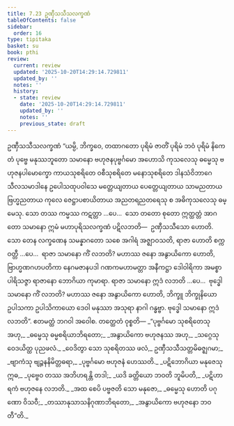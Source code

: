 ```yaml
---
title: 7.23 ဥဏှီသသီသလက္ခဏံ
tableOfContents: false
sidebar:
  order: 16
type: tipitaka
basket: su
book: pthi
review:
  current: review
  updated: '2025-10-20T14:29:14.729811'
  updated_by: ''
  notes: ''
  history:
  - state: review
    date: '2025-10-20T14:29:14.729811'
    updated_by: ''
    notes: ''
    previous_state: draft
---
```



<DynamicBreadcrumb />


<ReviewStatus review={frontmatter.review} showDetails={true} />

<HypothesisAnnotation frontmatter={frontmatter} />

<Paragraph number="521" type="center" book="pthi">
<Emphasis>ဥဏှီသသီသလက္ခဏံ</Emphasis>
</Paragraph>

<Division number="230" book="pthi" e="ch" v="8" p="137">

<Paragraph number="522" book="pthi">
“ယမ္ပိ, ဘိက္ခဝေ, တထာဂတော ပုရိမံ ဇာတိံ ပုရိမံ ဘဝံ ပုရိမံ နိကေတံ ပုဗ္ဗေ မနုဿဘူတော သမာနော ဗဟုဇနပုဗ္ဗင်္ဂမော အဟောသိ ကုသလေသု ဓမ္မေသု ဗဟုဇနပါမောက္ခော ကာယသုစရိတေ ဝစီသုစရိတေ မနောသုစရိတေ ဒါနသံဝိဘာဂေ သီလသမာဒါနေ ဥပေါသထုပဝါသေ မတ္တေယျတာယ ပေတ္တေယျတာယ သာမညတာယ ဗြဟ္မညတာယ ကုလေ ဇေဋ္ဌာပစာယိတာယ အညတရညတရေသု စ အဓိကုသလေသု ဓမ္မေသု. သော တဿ ကမ္မဿ ကဋတ္တာ …ပေ…  သော တတော စုတော ဣတ္ထတ္တံ အာဂတော သမာနော ဣမံ မဟာပုရိသလက္ခဏံ ပဋိလဘတိ—  ဥဏှီသသီသော ဟောတိ.
</Paragraph>

<Paragraph number="523" book="pthi">
သော တေန လက္ခဏေန သမန္နာဂတော သစေ အဂါရံ အဇ္ဈာဝသတိ, ရာဇာ ဟောတိ စက္ကဝတ္တီ …ပေ…  ရာဇာ သမာနော ကိံ လဘတိ? မဟာဿ ဇနော အနွာယိကော ဟောတိ, ဗြာဟ္မဏဂဟပတိကာ နေဂမဇာနပဒါ ဂဏကမဟာမတ္တာ အနီကဋ္ဌာ ဒေါဝါရိကာ အမစ္စာ ပါရိသဇ္ဇာ ရာဇာနော ဘောဂိယာ ကုမာရာ. ရာဇာ သမာနော ဣဒံ လဘတိ …ပေ…  ဗုဒ္ဓေါ သမာနော ကိံ လဘတိ? မဟာဿ ဇနော အနွာယိကော ဟောတိ, ဘိက္ခူ ဘိက္ခုနိယော ဥပါသကာ ဥပါသိကာယော ဒေဝါ မနုဿာ အသုရာ နာဂါ ဂန္ဓဗ္ဗာ. ဗုဒ္ဓေါ သမာနော ဣဒံ လဘတိ”. ဧတမတ္ထံ ဘဂဝါ အဝေါစ.
</Paragraph>

</Division>
<Division number="231" book="pthi" e="ch" v="8" p="138">

<Paragraph number="524" book="pthi">
တတ္ထေတံ ဝုစ္စတိ—
</Paragraph>

<Paragraph number="525" type="verses" book="pthi">
_“ပုဗ္ဗင်္ဂမော သုစရိတေသု အဟု,_  
_ဓမ္မေသု ဓမ္မစရိယာဘိရတော;_  
_အနွာယိကော ဗဟုဇနဿ အဟု,_  
_သဂ္ဂေသု ဝေဒယိတ္ထ ပုညဖလံ._  

</Paragraph>

<Paragraph number="526" type="verses" book="pthi">
_ဝေဒိတွာ သော သုစရိတဿ ဖလံ,_  
ဥဏှီသသီသတ္တမိဓဇ္ဈဂမာ;_  
_ဗျာကံသု ဗျဉ္ဇနနိမိတ္တဓရာ,_  
_ပုဗ္ဗင်္ဂမော ဗဟုဇနံ ဟေဿတိ._  

</Paragraph>

<Paragraph number="527" type="verses" book="pthi">
_ပဋိဘောဂိယာ မနုဇေသု ဣဓ,_  
_ပုဗ္ဗေဝ တဿ အဘိဟရန္တိ တဒါ;_  
_ယဒိ ခတ္တိယော ဘဝတိ ဘူမိပတိ,_  
_ပဋိဟာရကံ ဗဟုဇနေ လဘတိ._  

</Paragraph>

<Paragraph number="528" type="verses" book="pthi">
_အထ စေပိ ပဗ္ဗဇတိ သော မနုဇော,_  
_ဓမ္မေသု ဟောတိ ပဂုဏော ဝိသဝီ;_  
_တဿာနုသာသနိဂုဏာဘိရတော,_  
_အနွာယိကော ဗဟုဇနော ဘဝတီ”တိ._
</Paragraph>
</Division>